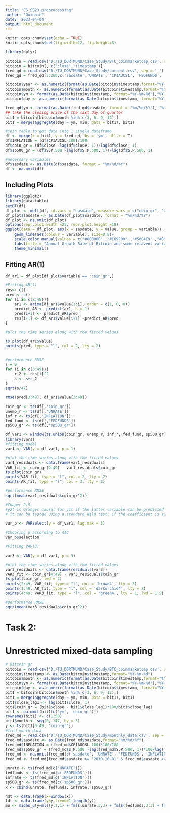 ---
title: "CS_SS23_preprocessing"
author: "Quinnie"
date: '2023-04-04'
output: html_document
---

```{r setup, include=FALSE}
knitr::opts_chunk$set(echo = TRUE)
knitr::opts_chunk$set(fig.width=12, fig.height=8) 
```

```{r load packages}
library(dplyr)
```

```{r read datasets}
bitcoin = read.csv('D:/TU_DORTMUND/Case_Study/BTC_coinmarketcap.csv', sep = ';')
bitcoin = bitcoin[, c('close','timestamp')]
fred_qd = read.csv('D:/TU_DORTMUND/Case_Study/current.csv', sep = ',')
fred_qd = fred_qd[3:260,c('sasdate','UNRATE', 'CPIAUCSL', 'FEDFUNDS', 'S.P.500')]
```

```{r preprocessing data}
bitcoin$year <- as.numeric(format(as.Date(bitcoin$timestamp,format="%Y-%m-%d"),"%Y"))
bitcoin$month <- as.numeric(format(as.Date(bitcoin$timestamp,format="%Y-%m-%d"),"%m"))
bitcoin$ym <- format(as.Date(bitcoin$timestamp, format="%Y-%m-%d"),"%Y-%m")
bitcoin$day <- as.numeric(format(as.Date(bitcoin$timestamp, format="%Y-%m-%d"),"%d"))

fred_qd$ym <- format(as.Date(fred_qd$sasdate, format = "%m/%d/%Y"), "%Y-%m")
## take the closing price of the last day of quarter
bit1 = bitcoin[bitcoin$month %in% c(3, 6, 9, 12),]
bit1 = merge(aggregate(day ~ ym, min, data = bit1), bit1)

#join table to get data into 1 single dataframe
df <- merge(x = bit1, y = fred_qd, by = 'ym', all.x = T)
df$INFLATION = (df$CPIAUCSL-100)/100 
df$coin_gr = (df$close -lag(df$close, 1))/lag(df$close, 1)
df$sp500_gr = (df$S.P.500 -lag(df$S.P.500, 1))/lag(df$S.P.500, 1)

#necessary variables
df$sasdate <- as.Date(df$sasdate, format = "%m/%d/%Y")
df <- na.omit(df)
```
## Including Plots


```{r plots}
library(ggplot2)
library(data.table)
setDT(df)
df_plot <- melt(df, id.vars = "sasdate", measure.vars = c("coin_gr", 'UNRATE', 'INFLATION', 'FEDFUNDS', 'sp500_gr'))
df_plot$sasdate <- as.Date(df_plot$sasdate, format = "%m/%d/%Y")
df_plot <- na.omit(df_plot)
options(repr.plot.width =25, repr.plot.height =10)
ggplot(data = df_plot, aes(x = sasdate, y = value, group = variable)) +
    geom_line(aes(colour = variable), size=0.8)+
    scale_color_manual(values = c("#000000" ,"#E69F00" ,"#56B4E9" ,"#009E73", "#CC79A7"))+
    labs(title = "Annual Growth Rate of Bitcoin and some relavent variables from 2010-2022")+
    theme_minimal()
```
## Fitting AR(1)

```{r AR1}

df_ar1 = df_plot[df_plot$variable == 'coin_gr',]

#Fitting AR(1)
res<- c()
pred <- c()
for (i in c(2:48)){
    ar1 <- arima(df_ar1$value[1:i], order = c(1, 0, 0))
    predict_AR <- predict(ar1, h = 1)
    pred[i+1] <- predict_AR$pred
    res[i+1] <- df_ar1$value[i+1] -predict_AR$pred
}

#plot the time series along with the fitted values

ts.plot(df_ar1$value)
points(pred, type = "l", col = 2, lty = 2)


#performance RMSE
s = 0
for (i in c(3:49)){
    r_2 <- res[i]^2
    s <- s+r_2
}
sqrt(s/47)

rmse(pred[3:49], df_ar1$value[3:49])
```
```{r VAR(1)}
coin_gr <- ts(df[,'coin_gr'])
unemp_r <- ts(df[,'UNRATE'])
inf_r <- ts(df[,'INFLATION'])
fed_fund <- ts(df[,'FEDFUNDS'])
sp500_gr <- ts(df[,'sp500_gr'])

df_var1 <- window(ts.union(coin_gr, unemp_r, inf_r, fed_fund, sp500_gr))
library(vars)
#fitting model
var1 <- VAR(y = df_var1, p = 1)

#plot the time series along with the fitted values
var1_residuals <- data.frame(var1_residuals)
VAR_fit <- coin_gr[2:49] - var1_residuals$coin_gr
ts.plot(coin_gr)
points(VAR_fit, type = "l", col = 2, lty = 2)
points(AR_fit, type = "l", col = 3, lty = 2)

#performance RMSE
sqrt(mean(var1_residuals$coin_gr^2))
```
```{r Granger causality}
#Chaper 2.5
#y2t is Granger causal for y1t if the latter variable can be predicted with lower mean squared error by taking into account the information in y2s, s ≤ t, in addition to all other relevant information.
# it can be tested using a standard Wald test, if the coefficient is significantly different from 0

```

```{r VAR(p)}
var_p <- VARselect(y = df_var1, lag.max = 3)

#Choosing p according to AIC
var_p$selection

#Fitting VAR(3)

var3 <- VAR(y = df_var1, p = 3)

#plot the time series along with the fitted values
var3_residuals <- data.frame(residuals(var3))
VAR3_fit <- coin_gr[4:49] - var3_residuals$coin_gr
ts.plot(coin_gr, lwd = 2)
points(2:49, VAR_fit, type = "l", col = 'brown4', lty = 3)
points(1:49, AR_fit, type = "l", col = 'darkorchid4', lty = 2)
points(4:49, VAR3_fit, type = "l", col = 'green4', lty = 1, lwd = 1.5)

#performance RMSE
sqrt(mean(var3_residuals$coin_gr^2))
```

# Task 2:
# Unrestricted mixed-data sampling

```{r Repare data}
# Bitcoin gr
bitcoin = read.csv('D:/TU_DORTMUND/Case_Study/BTC_coinmarketcap.csv', sep = ';')[, c('timestamp','close')]
bitcoin$timestamp <- as.Date(bitcoin$timestamp,format="%Y-%m-%d")
bitcoin$month <- as.numeric(format(as.Date(bitcoin$timestamp,format="%Y-%m-%d"),"%m"))
bitcoin$ym <- format(as.Date(bitcoin$timestamp, format="%Y-%m-%d"),"%Y-%m")
bitcoin$day <- as.numeric(format(as.Date(bitcoin$timestamp, format="%Y-%m-%d"),"%d"))
bit1 = bitcoin[bitcoin$month %in% c(3, 6, 9, 12),]
bit1 = merge(aggregate(day ~ ym, min, data = bit1), bit1)
bit1$close_lag1 <- lag(bit1$close, 1)
bit1$coin_gr = (bit1$close - bit1$close_lag1)*100/bit1$close_lag1
bit1 <- na.omit(bit1[c('ym', 'coin_gr')])
rownames(bit1) <- c(1:50)
bit1$month <- seq(0, 147, by = 3)
y <- ts(bit1[0:49, 'coin_gr'])
#fred_month data
fred_md = read.csv('D:/TU_DORTMUND/Case_Study/monthly_data.csv', sep = ',')[2:771,c('sasdate','UNRATE', 'CPIAUCSL', 'FEDFUNDS', 'S.P.500')]
fred_md$sasdate <- as.Date(fred_md$sasdate,format="%m/%d/%Y")
fred_md$INFLATION = (fred_md$CPIAUCSL-100)*100/100
fred_md$sp500_gr = (fred_md$S.P.500 -lag(fred_md$S.P.500, 1))*100/lag(fred_md$S.P.500, 1)
fred_md <- na.omit(fred_md[c('sasdate', 'UNRATE', 'FEDFUNDS', 'INFLATION', 'sp500_gr')])
fred_md <- fred_md[fred_md$sasdate >= '2010-10-01' & fred_md$sasdate <= '2022-12-01',]

unrate <- ts(fred_md[c('UNRATE')])
fedfunds <- ts(fred_md[c('FEDFUNDS')])
infrate <- ts(fred_md[c('INFLATION')])
sp500_gr <- ts(fred_md[c('sp500_gr')])
x <- cbind(unrate, fedfunds, infrate, sp500_gr)
```

```{r midasr}
hdt <- data.frame(x=window(x))
ldt <- data.frame(y=y,trend=1:length(y))
mu <- midas_u(y~mls(y,1,1) + fmls(unrate,3,3) + fmls(fedfunds,3,3) + fmls(infrate,3,3) + fmls(sp500_gr,3,3) -1, list(ldt, hdt))
```
